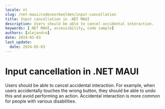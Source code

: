 ```yaml
---
locale: nl
slug: /net-maui/codevoorbeelden/input-cancellation
title: Input cancellation in .NET MAUI
description: Users should be able to cancel accidental interaction.
keywords: [.NET MAUI, accessibility, code sample]
authors: [alejandro]
date: 2024-05-03
last_update:
  date: 2024-05-03
---
```


# Input cancellation in .NET MAUI

Users should be able to cancel accidental interaction. For example, when users accidentally touches the wrong button, they should be able to undo this and avoid performing an action. Accidental interaction is more common for people with various disabilities.

<CodeSample id="input-cancellation" platform="net-maui" locale="en"/>
